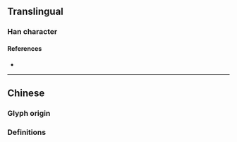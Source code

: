 {{also|惱}}
{{character info}}
==Translingual==
{{Han simplified forms|惱|悩|恼}}

===Han character===
{{Han char|rn=61|rad=心|as=06|sn=9|four=|canj=PYUK|ids=⿰忄㐫}}

====References====
* {{Han ref|kx=0386.161|hdz=42298.050|uh=607C|ud=24700}}

----

==Chinese==

===Glyph origin===
{{Han simp|惱|f=𡿺|t=㐫}}

===Definitions===
{{zh-see|惱}}